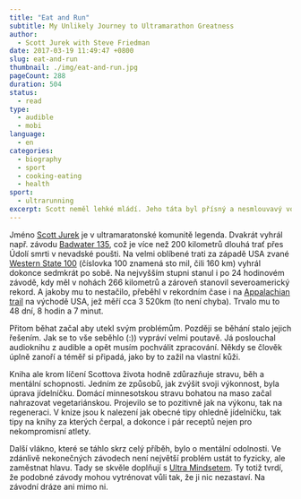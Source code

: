 ```yaml
---
title: "Eat and Run"
subtitle: My Unlikely Journey to Ultramarathon Greatness
author:
  - Scott Jurek with Steve Friedman
date: 2017-03-19 11:49:47 +0800
slug: eat-and-run
thumbnail: ./img/eat-and-run.jpg
pageCount: 288
duration: 504
status:
  - read
type:
  - audible
  - mobi
language:
  - en
categories:
  - biography
  - sport
  - cooking-eating
  - health
sport:
  - ultrarunning
excerpt: Scott neměl lehké mládí. Jeho táta byl přísný a nesmlouvavý voják. Namísto hraní s kamarády často rovnal dřevo. Matka začala upoštět věci, znak přicházející roztroušené sklerózy, když Scottovi bylo zhruba 6 let. Sám měl vysoký tlak a nic nenasvědčovalo tomu, že dosáhne něčeho znamenitého. Tyhle překážky ho ale nezastavily, naopak, vytrénovaly jeho vůli, odolnost a houževnatost. A právě tyhle vlastnosti naplno zúročil v ultrarunningu.
---
```


Jméno <a href="http://www.scottjurek.com/about-scott/" target="_blank">Scott Jurek</a> je v ultramaratonské komunitě legenda. Dvakrát vyhrál např. závodu [Badwater 135](http://www.badwater.com/event/badwater-135/), což je více než 200 kilometrů dlouhá trať přes Údolí smrti v nevadské poušti. Na velmi oblíbené trati za západě USA zvané <a href="http://www.wser.org/history-year-by-year/" target="_blank">Western State 100</a> (číslovka 100 znamená sto mil, čili 160 km) vyhrál dokonce sedmkrát po sobě. Na nejvyšším stupni stanul i po 24 hodinovém závodě, kdy měl v nohách 266 kilometrů a zároveň stanovil severoamerický rekord. A jakoby mu to nestačilo, přeběhl v rekordním čase i na <a href="http://www.scottjurek.com/appalachian-trail/" target="_blank">Appalachian trail</a> na východě USA, jež měří cca 3 520km (to není chyba). Trvalo mu to 48 dní, 8 hodin a 7 minut.

Přitom běhat začal aby utekl svým problémům. Později se běhání stalo jejich řešením. Jak se to vše seběhlo (:)) vypráví velmi poutavě. Já poslouchal audioknihu z audible a opět musím pochválit zpracování. Někdy se člověk úplně zanoří a téměř si připadá, jako by to zažil na vlastní kůži.

Kniha ale krom líčení Scottova života hodně zdůrazňuje stravu, běh a mentální schopnosti. Jedním ze způsobů, jak zvýšit svoji výkonnost, byla úprava jídelníčku. Domácí minnesotskou stravu bohatou na maso začal nahrazovat vegetariánskou. Projevilo se to pozitivně jak na výkonu, tak na regeneraci. V knize jsou k nalezení jak obecné tipy ohledně jídelníčku, tak tipy na knihy za kterých čerpal, a dokonce i pár receptů nejen pro nekompromisní atlety.

Další vlákno, které se táhlo skrz celý příběh, bylo o mentální odolnosti. Ve zdánlivě nekonečných závodech není největší problém ustát to fyzicky, ale zaměstnat hlavu. Tady se skvěle doplňují s <a href="http://jenahajek.com/knihy/the-ultra-mindset/" target="_blank">Ultra Mindsetem</a>. Ty totiž tvrdí, že podobné závody mohou vytrénovat vůli tak, že ji nic nezastaví. Na závodní dráze ani mimo ni.
